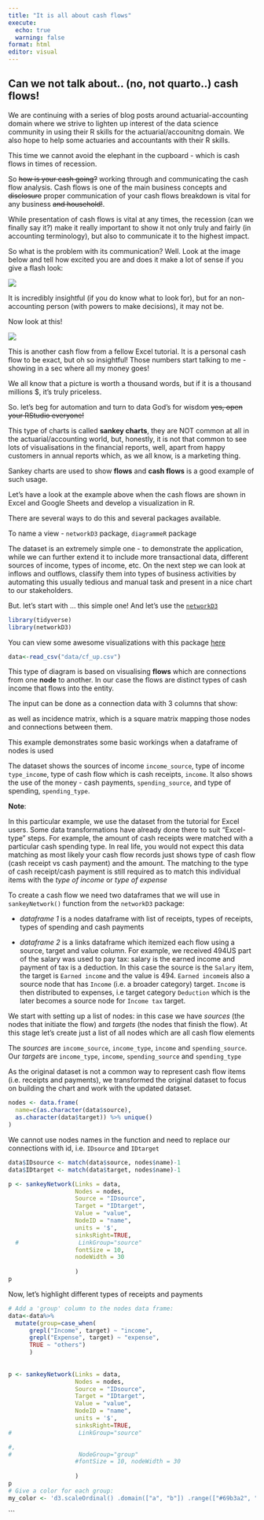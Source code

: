 ```yaml
---
title: "It is all about cash flows"
execute: 
  echo: true
  warning: false
format: html
editor: visual
---
```


## Can we not talk about.. (no, not quarto..) cash flows!

We are continuing with a series of blog posts around actuarial-accounting domain where we strive to lighten up interest of the data science community in using their R skills for the actuarial/accounitng domain. We also hope to help some actuaries and accountants with their R skills.

This time we cannot avoid the elephant in the cupboard - which is cash flows in times of recession.

So ~~how is your cash going?~~ working through and communicating the cash flow analysis. Cash flows is one of the main business concepts and ~~disclosure~~ proper communication of your cash flows breakdown is vital for any business ~~and household!~~.

While presentation of cash flows is vital at any times, the recession (can we finally say it?) make it really important to show it not only truly and fairly (in accounting terminology), but also to communicate it to the highest impact.

So what is the problem with its communication? Well. Look at the image below and tell how excited you are and does it make a lot of sense if you give a flash look:

![](img/cashflows.png)

It is incredibly insightful (if you do know what to look for), but for an non-accounting person (with powers to make decisions), it may not be.

Now look at this!

![](https://ppcexpo.com/blog/wp-content/uploads/2022/05/cash-flow-chart-16.jpg)

This is another cash flow from a fellow Excel tutorial. It is a personal cash flow to be exact, but oh so insightful! Those numbers start talking to me - showing in a sec where all my money goes!

We all know that a picture is worth a thousand words, but if it is a thousand millions \$, it's truly priceless.

So. let's beg for automation and turn to data God's for wisdom ~~yes, open your RStudio everyone!~~

This type of charts is called **sankey charts**, they are NOT common at all in the actuarial/accounting world, but, honestly, it is not that common to see lots of visualisations in the financial reports, well, apart from happy customers in annual reports which, as we all know, is a marketing thing.

Sankey charts are used to show **flows** and **cash flows** is a good example of such usage.

Let's have a look at the example above when the cash flows are shown in Excel and Google Sheets and develop a visualization in R.

There are several ways to do this and several packages available.

To name a view - `networkD3` package, `diagrammeR` package

The dataset is an extremely simple one - to demonstrate the application, while we can further extend it to include more transactional data, different sources of income, types of income, etc. On the next step we can look at inflows and outflows, classify them into types of business activities by automating this usually tedious and manual task and present in a nice chart to our stakeholders.

But. let's start with ... this simple one! And let's use the [`networkD3`](https://cran.r-project.org/web/packages/networkD3)

```r
library(tidyverse)
library(networkD3)
```

You can view some awesome visualizations with this package [here](https://r-graph-gallery.com/sankey-diagram.html)

```r
data<-read_csv("data/cf_up.csv")
```

This type of diagram is based on visualising **flows** which are connections from one **node** to another. In our case the flows are distinct types of cash income that flows into the entity.

The input can be done as a connection data with 3 columns that show:

as well as incidence matrix, which is a square matrix mapping those nodes and connections between them.

This example demonstrates some basic workings when a dataframe of nodes is used 

The dataset shows the sources of income `income_source`, type of income `type_income`, type of cash flow  which is cash receipts, `income`. It also shows the use of the money - cash payments, `spending_source`, and type of spending, `spending_type`. 

**Note**: 

In this particular example, we use the dataset from the tutorial for Excel users. Some data transformations have already done there to suit "Excel-type" steps. For example, the amount of cash receipts were matched with a particular cash spending type. In real life, you would not expect this data matching as most likely your cash flow records just shows type of cash flow (cash receipt vs cash payment) and the amount. The matching to the type of cash receipt/cash payment is still required as to match this individual items with the *type of income* or *type of expense* 

To create a cash flow we need two dataframes that we will use in `sankeyNetwork()` function from the ` networkD3` package:

- *dataframe 1* is a nodes dataframe with list of receipts, types of receipts, types of spending and cash payments

- *dataframe 2* is a links dataframe which itemized each flow using a source, target and value column. For example, we received 494US part of the salary was used to pay tax: salary is the earned income and payment of tax is a deduction. In this case the source is the `Salary` item, the target is `Earned income`  and the value is 494. `Earned income`is also a source node that has `Income` (i.e. a broader category) target. `Income` is then distributed to expenses, i.e target category `Deduction` which is the later becomes a source node for `Income tax` target.

We start with setting up a list of nodes: in this case we have *sources* (the nodes that initiate the flow) and *targets* (the nodes that finish the flow). At this stage let's create just a list of all nodes which are all cash flow elements

The *sources* are `income_source`, `income_type`, `income` and `spending_source`. Our *targets* are `income_type`, `income`, `spending_source` and `spending_type`

As the original dataset is not a common way to represent cash flow items (i.e. receipts and payments), we transformed the original dataset to focus on building the chart and work with the updated dataset.

```r
nodes <- data.frame(
  name=c(as.character(data$source), 
  as.character(data$target)) %>% unique()
)
```

We cannot use nodes names in the function and need to replace our connections with id, i.e. `IDsource` and `IDtarget`

```r

data$IDsource <- match(data$source, nodes$name)-1 
data$IDtarget <- match(data$target, nodes$name)-1
```


```r
p <- sankeyNetwork(Links = data, 
                   Nodes = nodes,
                   Source = "IDsource", 
                   Target = "IDtarget",
                   Value = "value", 
                   NodeID = "name",
                   units = '$',
                   sinksRight=TRUE,
  #                 LinkGroup="source"
                   fontSize = 10, 
                   nodeWidth = 30
                   
                   )
p
```

Now, let's highlight different types of receipts and payments

```r



# Add a 'group' column to the nodes data frame:
data<-data%>%
  mutate(group=case_when(
      grepl("Income", target) ~ "income",
      grepl("Expense", target) ~ "expense",
      TRUE ~ "others")
      )
  
  
p <- sankeyNetwork(Links = data, 
                   Nodes = nodes,
                   Source = "IDsource", 
                   Target = "IDtarget",
                   Value = "value", 
                   NodeID = "name",
                   units = '$',
                   sinksRight=TRUE,
#                   LinkGroup="source"

#,
#                   NodeGroup="group"
                   #fontSize = 10, nodeWidth = 30
                   
                   )
p
# Give a color for each group:
my_color <- 'd3.scaleOrdinal() .domain(["a", "b"]) .range(["#69b3a2", "steelblue"])'
```




```



